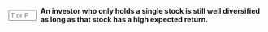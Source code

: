 
::: {.question-block}

<form onsubmit="event.preventDefault(); checkAnswerBox('module3_tf_q46','F')" style="display: flex; align-items: center; gap: 8px;">
<input type="text" id="module3_tf_q46" name="module3_tf_q46" maxlength="1" placeholder="T or F" style="width: 55px;" data-correct-answer="F" /> 
<label for="module3_tf_q46"><strong>An investor who only holds a single stock is still well diversified as long as that stock has a high expected return.</strong></label>
</form>

<div id="feedback-module3_tf_q46" class="feedback" data-status="" style="display:none;">
The sentence is FALSE. Holding one stock exposes the investor to idiosyncratic risk; high expected return does not substitute for diversification.
</div>
:::

